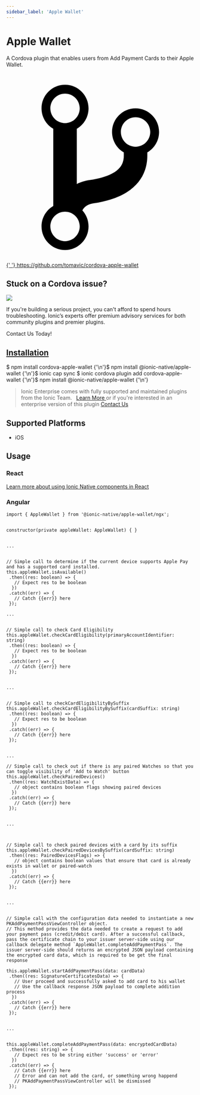 ```yaml
---
sidebar_label: 'Apple Wallet'
---
```



# Apple Wallet

A Cordova plugin that enables users from Add Payment Cards to their Apple Wallet.

<p>
  <a href="https://github.com/tomavic/cordova-apple-wallet" target="_blank" rel="noopener" className="git-link">
    <svg viewBox="0 0 512 512">
      <path d="M416 160c0-35.3-28.7-64-64-64s-64 28.7-64 64c0 23.7 12.9 44.3 32 55.4v8.6c0 19.9-7.8 33.7-25.3 44.9-15.4 9.8-38.1 17.1-67.5 21.5-14 2.1-25.7 6-35.2 10.7V151.4c19.1-11.1 32-31.7 32-55.4 0-35.3-28.7-64-64-64S96 60.7 96 96c0 23.7 12.9 44.3 32 55.4v209.2c-19.1 11.1-32 31.7-32 55.4 0 35.3 28.7 64 64 64s64-28.7 64-64c0-16.6-6.3-31.7-16.7-43.1 1.9-4.9 9.7-16.3 29.4-19.3 38.8-5.8 68.9-15.9 92.3-30.8 36-22.8 55-57 55-98.8v-8.6c19.1-11.1 32-31.7 32-55.4zM160 56c22.1 0 40 17.9 40 40s-17.9 40-40 40-40-17.9-40-40 17.9-40 40-40zm0 400c-22.1 0-40-17.9-40-40s17.9-40 40-40 40 17.9 40 40-17.9 40-40 40zm192-256c-22.1 0-40-17.9-40-40s17.9-40 40-40 40 17.9 40 40-17.9 40-40 40z"></path>
    </svg>{' '}
    https://github.com/tomavic/cordova-apple-wallet
  </a>
</p>

<h2>Stuck on a Cordova issue?</h2>
<DocsCard
  className="cordova-ee-card"
  header="Don't waste precious time on plugin issues."
  href="https://ionicframework.com/sales?product_of_interest=Ionic%20Native"
>
  <div>
    <img src={require('./_assets/img/native-cordova-bot.png').default} class="cordova-ee-img" />
    <p>
      If you're building a serious project, you can't afford to spend hours troubleshooting. Ionic’s experts offer
      premium advisory services for both community plugins and premier plugins.
    </p>
    <DocsButton className="native-ee-detail">Contact Us Today!</DocsButton>
  </div>
</DocsCard>

<h2 id="installation">
  <a href="#installation">Installation</a>
</h2>
<Tabs
  groupId="runtime"
  defaultValue="Capacitor"
  values={[
    { value: 'Capacitor', label: 'Capacitor' },
    { value: 'Cordova', label: 'Cordova' },
    { value: 'Enterprise', label: 'Enterprise' },
  ]}
>
  <TabItem value="Capacitor">
    <CodeBlock className="language-shell">
      $ npm install cordova-apple-wallet {'\n'}$ npm install @ionic-native/apple-wallet {'\n'}$ ionic cap sync
    </CodeBlock>
  </TabItem>
  <TabItem value="Cordova">
    <CodeBlock className="language-shell">
      $ ionic cordova plugin add cordova-apple-wallet {'\n'}$ npm install @ionic-native/apple-wallet {'\n'}
    </CodeBlock>
  </TabItem>
  <TabItem value="Enterprise">
    <blockquote>
      Ionic Enterprise comes with fully supported and maintained plugins from the Ionic Team. &nbsp;
      <a class="btn" href="https://ionic.io/docs/premier-plugins">
        Learn More
      </a> or if you're interested in an enterprise version of this plugin <a
        class="btn"
        href="https://ionicframework.com/sales?product_of_interest=Ionic%20Enterprise%20Engine"
      >
        Contact Us
      </a>
    </blockquote>
  </TabItem>
</Tabs>

## Supported Platforms

- iOS

## Usage

### React

[Learn more about using Ionic Native components in React](../native-community.md#react)

### Angular

```tsx
import { AppleWallet } from '@ionic-native/apple-wallet/ngx';


constructor(private appleWallet: AppleWallet) { }


...


// Simple call to determine if the current device supports Apple Pay and has a supported card installed.
this.appleWallet.isAvailable()
 .then((res: boolean) => {
   // Expect res to be boolean
  })
 .catch((err) => {
   // Catch {{err}} here
 });

...


// Simple call to check Card Eligibility
this.appleWallet.checkCardEligibility(primaryAccountIdentifier: string)
 .then((res: boolean) => {
   // Expect res to be boolean
  })
 .catch((err) => {
   // Catch {{err}} here
 });


...


// Simple call to checkCardEligibilityBySuffix
this.appleWallet.checkCardEligibilityBySuffix(cardSuffix: string)
 .then((res: boolean) => {
   // Expect res to be boolean
  })
 .catch((err) => {
   // Catch {{err}} here
 });


...

// Simple call to check out if there is any paired Watches so that you can toggle visibility of 'Add to Watch' button
this.appleWallet.checkPairedDevices()
 .then((res: WatchExistData) => {
   // object contains boolean flags showing paired devices
  })
 .catch((err) => {
   // Catch {{err}} here
 });


...



// Simple call to check paired devices with a card by its suffix
this.appleWallet.checkPairedDevicesBySuffix(cardSuffix: string)
 .then((res: PairedDevicesFlags) => {
   // object contains boolean values that ensure that card is already exists in wallet or paired-watch
  })
 .catch((err) => {
   // Catch {{err}} here
 });


...


// Simple call with the configuration data needed to instantiate a new PKAddPaymentPassViewController object.
// This method provides the data needed to create a request to add your payment pass (credit/debit card). After a successful callback, pass the certificate chain to your issuer server-side using our callback delegate method `AppleWallet.completeAddPaymentPass`. The issuer server-side should returns an encrypted JSON payload containing the encrypted card data, which is required to be get the final response

this.appleWallet.startAddPaymentPass(data: cardData)
 .then((res: SignatureCertificatesData) => {
   // User proceed and successfully asked to add card to his wallet
   // Use the callback response JSON payload to complete addition process
  })
 .catch((err) => {
   // Catch {{err}} here
 });


...


this.appleWallet.completeAddPaymentPass(data: encryptedCardData)
 .then((res: string) => {
   // Expect res to be string either 'success' or 'error'
  })
 .catch((err) => {
   // Catch {{err}} here
   // Error and can not add the card, or something wrong happend
   // PKAddPaymentPassViewController will be dismissed
 });

```
